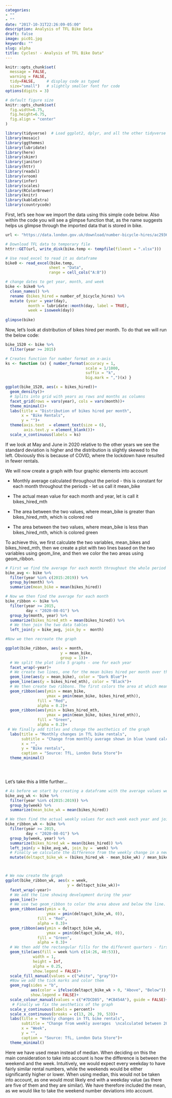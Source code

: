 ```yaml
---
categories:
- ""
- ""
date: "2017-10-31T22:26:09-05:00"
description: Analysis of TFL Bike Data
draft: false
image: pic01.jpg
keywords: ""
slug: alpha
title: Cycles! - Analysis of TFL Bike Data"
---
```



```r
knitr::opts_chunk$set(
  message = FALSE, 
  warning = FALSE, 
  tidy=FALSE,     # display code as typed
  size="small")   # slightly smaller font for code
options(digits = 3)

# default figure size
knitr::opts_chunk$set(
  fig.width=6.75, 
  fig.height=6.75,
  fig.align = "center"
)
```



```r
library(tidyverse)  # Load ggplot2, dplyr, and all the other tidyverse packages
library(mosaic)
library(ggthemes)
library(lubridate)
library(here)
library(skimr)
library(janitor)
library(httr)
library(readxl)
library(vroom)
library(infer)
library(scales)
library(RColorBrewer)
library(knitr)
library(kableExtra)
library(countrycode)
```

First, let's see how we import the data using this simple code below. Also within the code you will see a glimpse function that, as the name suggests helps us glimpse through the imported data that is stored in bike.


```r
url <- "https://data.london.gov.uk/download/number-bicycle-hires/ac29363e-e0cb-47cc-a97a-e216d900a6b0/tfl-daily-cycle-hires.xlsx"

# Download TFL data to temporary file
httr::GET(url, write_disk(bike.temp <- tempfile(fileext = ".xlsx")))

# Use read_excel to read it as dataframe
bike0 <- read_excel(bike.temp,
                   sheet = "Data",
                   range = cell_cols("A:B"))

# change dates to get year, month, and week
bike <- bike0 %>% 
  clean_names() %>% 
  rename (bikes_hired = number_of_bicycle_hires) %>% 
  mutate (year = year(day),
          month = lubridate::month(day, label = TRUE),
          week = isoweek(day))
          
glimpse(bike) 
```
Now, let's look at distribution of bikes hired per month. To do that we will run the below code:

```r

bike_1520 <- bike %>% 
  filter(year >= 2015) 

# Creates function for number format on x-axis
ks <- function (x) { number_format(accuracy = 1,
                                   scale = 1/1000,
                                   suffix = "k",
                                   big.mark = ",")(x) }

ggplot(bike_1520, aes(x = bikes_hired))+
  geom_density()+
  # Splits into grid with years as rows and months as columns
  facet_grid(rows = vars(year), cols = vars(month))+
  theme_minimal()+
  labs(title = "Distribution of bikes hired per month",
       x = "Bike Rentals",
       y = "")+
  theme(axis.text  = element_text(size = 6),
        axis.text.y = element_blank())+
  scale_x_continuous(labels = ks)

```

If we look at May and June in 2020 relative to the other years we see the standard deviation is higher and the distribution is slightly skewed to the left. Obviously this is because of COVID, where the lockdown have resulted in fewer rentals.

We will now create a graph with four graphic elements into account

* Monthly average calculated throughout the period - this is constant for each month throughout the periods - let us call it mean_bike

* The actual mean value for each month and year, let is call it bikes_hired_mth

* The area between the two values, where mean_bike is greater than bikes_hired_mth, which is colored red

* The area between the two values, where mean_bike is less than bikes_hired_mth, which is colored green

To achieve this, we first calculate the two variables, mean_bikes and bikes_hired_mth, then we create a plot with two lines based on the two variables using geom_line, and then we color the two areas using geom_ribbon.

```r
# First we find the average for each month throughout the whole period
bike_avg <- bike %>% 
  filter(year %in% c(2015:2019)) %>% 
  group_by(month) %>% 
  summarize(mean_bike = mean(bikes_hired)) 

# Now we then find the average for each month
bike_ribbon <- bike %>% 
  filter(year >= 2015,
         day < "2020-08-01") %>% 
  group_by(month, year) %>% 
  summarize(bikes_hired_mth = mean(bikes_hired)) %>%
  # We then join the two data tables
  left_join(y = bike_avg, join_by =  month) 

#Now we then recreate the graph

ggplot(bike_ribbon, aes(x = month, 
                        y = mean_bike,
                        group = 1))+
  # We split the plot into 5 graphs - one for each year  
  facet_wrap(~year)+
  # We create two lines, one for the mean bikes hired per month over the whole period and one for the year in question
  geom_line(aes(y = mean_bike), color = "Dark Blue")+
  geom_line(aes(y = bikes_hired_mth), color = "Black")+
  # We then create two ribbons. The first colors the area at which mean_bike > bikes_hired_mth red, while the second colors the area where mean_bike > bikes_hired_mth green
  geom_ribbon(aes(ymin = mean_bike, 
                  ymax = pmin(mean_bike, bikes_hired_mth)), 
              fill = "Red",
              alpha = 0.2)+
  geom_ribbon(aes(ymin = bikes_hired_mth, 
                  ymax = pmin(mean_bike, bikes_hired_mth)),
              fill = "Green",
              alpha = 0.2)+
 # We finally add titles and change the aesthetics of the graph
  labs(title = "Monthly changes in TfL bike rentals",
       subtitle = "Change from monthly average shown in blue \nand calculated between 2015 and 2019",
       x = "",
       y = "Bike rentals",
       caption = "Source: TfL, London Data Store")+
  theme_minimal()
  




```

Let's take this a little further...

```r
# As before we start by creating a dataframe with the average values weekly rental values throughout 2015-2019
bike_avg_wk <- bike %>% 
  filter(year %in% c(2015:2019)) %>% 
  group_by(week) %>% 
  summarize(mean_bike_wk = mean(bikes_hired)) 

# We then find the actual weekly values for each week each year and join the data table we created before
bike_ribbon_wk <- bike %>% 
  filter(year >= 2015,
         day < "2020-08-01") %>% 
  group_by(week, year) %>% 
  summarize(bikes_hired_wk = mean(bikes_hired)) %>%
  left_join(y = bike_avg_wk, join_by =  week) %>% 
  # Finally we calculate the difference from the weekly change in a new column
  mutate(deltapct_bike_wk = (bikes_hired_wk - mean_bike_wk) / mean_bike_wk)



# We now create the graph
ggplot(bike_ribbon_wk, aes(x = week,
                           y = deltapct_bike_wk))+
  facet_wrap(~year)+
  # We add the line showing development during the year
  geom_line()+
  # We use two geom_ribbon to color the area above and below the line. We use the delta as one argument and 0 as the other, as if the actual value = expected value, we would have a delta of 0.
  geom_ribbon(aes(ymin = 0, 
                  ymax = pmin(deltapct_bike_wk, 0)), 
              fill = "Red",
              alpha = 0.3)+
  geom_ribbon(aes(ymin = deltapct_bike_wk, 
                  ymax = pmin(deltapct_bike_wk, 0)),
              fill = "Green",
              alpha = 0.3)+
  # We then add the rectangular fills for the different quarters - first we define the areas we want colored and then we define the colors used
  geom_tile(aes(fill = week %in% c(14:26, 40:53)),
            width = 1,
            height = Inf,
            alpha = 0.25,
            show.legend = FALSE)+
  scale_fill_manual(values = c("white", "gray"))+
  #Now we add the tick marks and color them
  geom_rug(sides = "b", 
           aes(color = ifelse(deltapct_bike_wk > 0, "Above", "Below")),
           show.legend = FALSE)+
  scale_colour_manual(values = c("#7DCD85", "#CB454A"), guide = FALSE)+
   # Finally we fix the aesthetics of the graph
  scale_y_continuous(labels = percent)+
  scale_x_continuous(breaks = c(13, 26, 39, 53))+
  labs(title = "Weekly changes in TfL bike rentals",
       subtitle = "Change from weekly averages  \ncalculated between 2015 and 2019",
       x = "Week",
       y = "",
       caption = "Source: TfL, London Data Store")+
  theme_minimal()

```

Here we have used mean instead of median. When deciding on this the main consideration to take into account is how the difference is between the weekend and the week. Intuitively, we would expect every weekday to have fairly similar rental numbers, while the weekends would be either significantly higher or lower. When using median, this would not be taken into account, as one would most likely end with a weekday value (as there are five of them and they are similar). We have therefore included the mean, as we would like to take the weekend number deviations into account.

